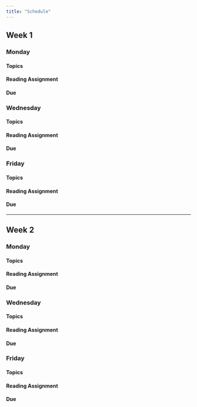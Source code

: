 ```yaml
---
title: "Schedule"
---
```


## Week 1

### Monday

#### Topics

#### Reading Assignment

#### Due



### Wednesday

#### Topics

#### Reading Assignment

#### Due



### Friday

#### Topics

#### Reading Assignment

#### Due


***********************************************


## Week 2

### Monday

#### Topics

#### Reading Assignment

#### Due




### Wednesday

#### Topics

#### Reading Assignment

#### Due




### Friday

#### Topics

#### Reading Assignment

#### Due

